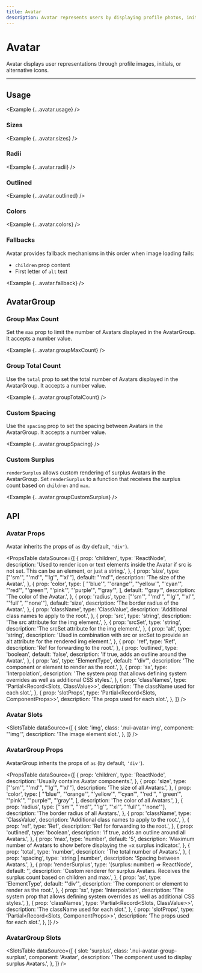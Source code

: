 ```yaml
---
title: Avatar
description: Avatar represents users by displaying profile photos, initials, or fallback icons.
---
```



# Avatar

Avatar displays user representations through profile images, initials, or alternative icons.

<ComponentLinks component='avatar' />

---

## Usage

<Example {...avatar.usage} />

### Sizes

<Example {...avatar.sizes} />

### Radii

<Example {...avatar.radii} />

### Outlined

<Example {...avatar.outlined} />

### Colors

<Example {...avatar.colors} />

### Fallbacks

Avatar provides fallback mechanisms in this order when image loading fails:

- `children` prop content
- First letter of `alt` text

<Example {...avatar.fallback} />

## AvatarGroup

### Group Max Count

Set the `max` prop to limit the number of Avatars displayed in the AvatarGroup. It accepts a number value.

<Example {...avatar.groupMaxCount} />

### Group Total Count

Use the `total` prop to set the total number of Avatars displayed in the AvatarGroup. It accepts a number value.

<Example {...avatar.groupTotalCount} />

### Custom Spacing

Use the `spacing` prop to set the spacing between Avatars in the AvatarGroup. It accepts a number value.

<Example {...avatar.groupSpacing} />

### Custom Surplus

`renderSurplus` allows custom rendering of surplus Avatars in the AvatarGroup. Set `renderSurplus` to a function that receives the surplus count based on `children` and `max`.

<Example {...avatar.groupCustomSurplus} />

## API

### Avatar Props

Avatar inherits the props of `as` (by default, `'div'`).

<PropsTable
  dataSource={[
    {
      prop: 'children',
      type: 'ReactNode',
      description:
        'Used to render icon or text elements inside the Avatar if src is not set. This can be an element, or just a string.',
    },
    {
      prop: 'size',
      type: ["'sm'", "'md'", "'lg'", "'xl'"],
      default: "'md'",
      description: 'The size of the Avatar.',
    },
    {
      prop: 'color',
      type: [
        "'blue'",
        "'orange'",
        "'yellow'",
        "'cyan'",
        "'red'",
        "'green'",
        "'pink'",
        "'purple'",
        "'gray'",
      ],
      default: "'gray'",
      description: 'The color of the Avatar.',
    },
    {
      prop: 'radius',
      type: ["'sm'", "'md'", "'lg'", "'xl'", "'full'", "'none'"],
      default: 'size',
      description: 'The border radius of the Avatar.',
    },
    {
      prop: 'className',
      type: 'ClassValue',
      description: 'Additional class names to apply to the root.',
    },
    {
      prop: 'src',
      type: 'string',
      description: 'The src attribute for the img element.',
    },
    {
      prop: 'srcSet',
      type: 'string',
      description: 'The srcSet attribute for the img element.',
    },
    {
      prop: 'alt',
      type: 'string',
      description:
        'Used in combination with src or srcSet to provide an alt attribute for the rendered img element.',
    },
    {
      prop: 'ref',
      type: 'Ref',
      description: 'Ref for forwarding to the root.',
    },
    {
      prop: 'outlined',
      type: 'boolean',
      default: 'false',
      description: 'If true, adds an outline around the Avatar.',
    },
    {
      prop: 'as',
      type: 'ElementType',
      default: "'div'",
      description: 'The component or element to render as the root.',
    },
    {
      prop: 'sx',
      type: 'Interpolation',
      description:
        'The system prop that allows defining system overrides as well as additional CSS styles.',
    },
    {
      prop: 'classNames',
      type: 'Partial<Record<Slots, ClassValue>>',
      description: 'The className used for each slot.',
    },
    {
      prop: 'slotProps',
      type: 'Partial<Record<Slots, ComponentProps>>',
      description: 'The props used for each slot.',
    },
  ]}
/>

### Avatar Slots

<SlotsTable
  dataSource={[
    {
      slot: 'img',
      class: '.nui-avatar-img',
      component: "'img'",
      description: 'The image element slot.',
    },
  ]}
/>

### AvatarGroup Props

AvatarGroup inherits the props of `as` (by default, `'div'`).

<PropsTable
  dataSource={[
    {
      prop: 'children',
      type: 'ReactNode',
      description: 'Usually contains Avatar components.',
    },
    {
      prop: 'size',
      type: ["'sm'", "'md'", "'lg'", "'xl'"],
      description: 'The size of all Avatars.',
    },
    {
      prop: 'color',
      type: [
        "'blue'",
        "'orange'",
        "'yellow'",
        "'cyan'",
        "'red'",
        "'green'",
        "'pink'",
        "'purple'",
        "'gray'",
      ],
      description: 'The color of all Avatars.',
    },
    {
      prop: 'radius',
      type: ["'sm'", "'md'", "'lg'", "'xl'", "'full'", "'none'"],
      description: 'The border radius of all Avatars.',
    },
    {
      prop: 'className',
      type: 'ClassValue',
      description: 'Additional class names to apply to the root.',
    },
    {
      prop: 'ref',
      type: 'Ref',
      description: 'Ref for forwarding to the root.',
    },
    {
      prop: 'outlined',
      type: 'boolean',
      description: 'If true, adds an outline around all Avatars.',
    },
    {
      prop: 'max',
      type: 'number',
      default: '5',
      description:
        'Maximum number of Avatars to show before displaying the +x surplus indicator.',
    },
    {
      prop: 'total',
      type: 'number',
      description: 'The total number of Avatars.',
    },
    {
      prop: 'spacing',
      type: 'string | number',
      description: 'Spacing between Avatars.',
    },
    {
      prop: 'renderSurplus',
      type: '(surplus: number) => ReactNode',
      default: '',
      description:
        'Custom renderer for surplus Avatars. Receives the surplus count based on children and max.',
    },
    {
      prop: 'as',
      type: 'ElementType',
      default: "'div'",
      description: 'The component or element to render as the root.',
    },
    {
      prop: 'sx',
      type: 'Interpolation',
      description:
        'The system prop that allows defining system overrides as well as additional CSS styles.',
    },
    {
      prop: 'classNames',
      type: 'Partial<Record<Slots, ClassValue>>',
      description: 'The className used for each slot.',
    },
    {
      prop: 'slotProps',
      type: 'Partial<Record<Slots, ComponentProps>>',
      description: 'The props used for each slot.',
    },
  ]}
/>

### AvatarGroup Slots

<SlotsTable
  dataSource={[
    {
      slot: 'surplus',
      class: '.nui-avatar-group-surplus',
      component: 'Avatar',
      description: 'The component used to display surplus Avatars.',
    },
  ]}
/>
